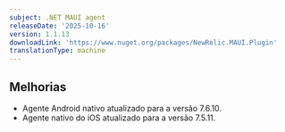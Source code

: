 ```yaml
---
subject: .NET MAUI agent
releaseDate: '2025-10-16'
version: 1.1.13
downloadLink: 'https://www.nuget.org/packages/NewRelic.MAUI.Plugin'
translationType: machine
---
```


## Melhorias

* Agente Android nativo atualizado para a versão 7.6.10.
* Agente nativo do iOS atualizado para a versão 7.5.11.